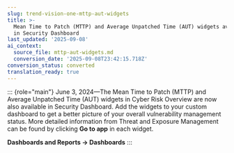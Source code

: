 ```yaml
---
slug: trend-vision-one-mttp-aut-widgets
title: >-
  Mean Time to Patch (MTTP) and Average Unpatched Time (AUT) widgets available
  in Security Dashboard
last_updated: '2025-09-08'
ai_context:
  source_file: mttp-aut-widgets.md
  conversion_date: '2025-09-08T23:42:15.718Z'
conversion_status: converted
translation_ready: true
---
```


::: {role="main"}
June 3, 2024—The Mean Time to Patch (MTTP) and Average Unpatched Time (AUT) widgets in Cyber Risk Overview are now also available in Security Dashboard. Add the widgets to your custom dashboard to get a better picture of your overall vulnerability management status. More detailed information from Threat and Exposure Management can be found by clicking **Go to app** in each widget.

**Dashboards and Reports → Dashboards**
:::
